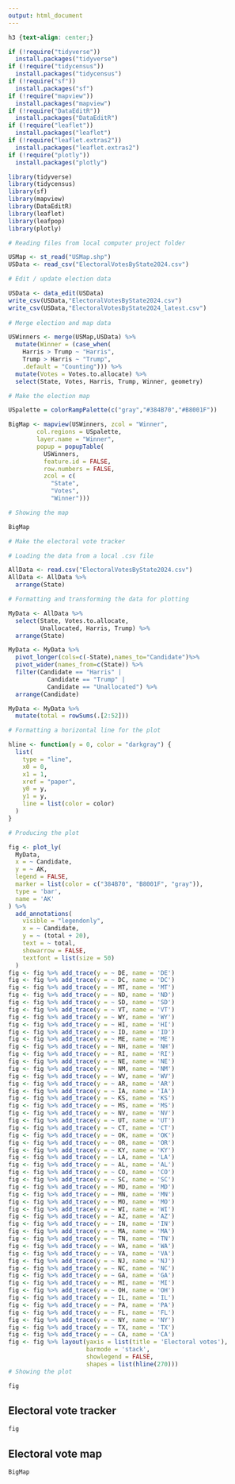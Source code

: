 ---
output: html_document
---

```{css, echo=FALSE}
h3 {text-align: center;}
```

```{r, include=FALSE, message=FALSE, warning=FALSE}
if (!require("tidyverse"))
  install.packages("tidyverse")
if (!require("tidycensus"))
  install.packages("tidycensus")
if (!require("sf"))
  install.packages("sf")
if (!require("mapview"))
  install.packages("mapview")
if (!require("DataEditR"))
  install.packages("DataEditR")
if (!require("leaflet"))
  install.packages("leaflet")
if (!require("leaflet.extras2"))
  install.packages("leaflet.extras2")
if (!require("plotly"))
  install.packages("plotly")

library(tidyverse)
library(tidycensus)
library(sf)
library(mapview)
library(DataEditR)
library(leaflet)
library(leafpop)
library(plotly)

# Reading files from local computer project folder

USMap <- st_read("USMap.shp")
USData <- read_csv("ElectoralVotesByState2024.csv")

# Edit / update election data

USData <- data_edit(USData)
write_csv(USData,"ElectoralVotesByState2024.csv")
write_csv(USData,"ElectoralVotesByState2024_latest.csv")
          
# Merge election and map data

USWinners <- merge(USMap,USData) %>% 
  mutate(Winner = (case_when(
    Harris > Trump ~ "Harris",
    Trump > Harris ~ "Trump",
    .default = "Counting"))) %>%
  mutate(Votes = Votes.to.allocate) %>% 
  select(State, Votes, Harris, Trump, Winner, geometry)

# Make the election map

USpalette = colorRampPalette(c("gray","#384B70","#B8001F"))

BigMap <- mapview(USWinners, zcol = "Winner",
        col.regions = USpalette,
        layer.name = "Winner",
        popup = popupTable(
          USWinners,
          feature.id = FALSE,
          row.numbers = FALSE,
          zcol = c(
            "State",
            "Votes",
            "Winner")))

# Showing the map

BigMap

# Make the electoral vote tracker

# Loading the data from a local .csv file

AllData <- read.csv("ElectoralVotesByState2024.csv")
AllData <- AllData %>%
  arrange(State)

# Formatting and transforming the data for plotting

MyData <- AllData %>%
  select(State, Votes.to.allocate,
         Unallocated, Harris, Trump) %>% 
  arrange(State)

MyData <- MyData %>%
  pivot_longer(cols=c(-State),names_to="Candidate")%>%
  pivot_wider(names_from=c(State)) %>%
  filter(Candidate == "Harris" |
           Candidate == "Trump" |
           Candidate == "Unallocated") %>%
  arrange(Candidate)

MyData <- MyData %>% 
  mutate(total = rowSums(.[2:52]))

# Formatting a horizontal line for the plot

hline <- function(y = 0, color = "darkgray") {
  list(
    type = "line",
    x0 = 0,
    x1 = 1,
    xref = "paper",
    y0 = y,
    y1 = y,
    line = list(color = color)
  )
}

# Producing the plot

fig <- plot_ly(
  MyData,
  x = ~ Candidate,
  y = ~ AK,
  legend = FALSE,
  marker = list(color = c("384B70", "B8001F", "gray")),
  type = 'bar',
  name = 'AK'
) %>% 
  add_annotations(
    visible = "legendonly",
    x = ~ Candidate,
    y = ~ (total + 20),
    text = ~ total,
    showarrow = FALSE,
    textfont = list(size = 50)
  ) 
fig <- fig %>% add_trace(y = ~ DE, name = 'DE')
fig <- fig %>% add_trace(y = ~ DC, name = 'DC')
fig <- fig %>% add_trace(y = ~ MT, name = 'MT')
fig <- fig %>% add_trace(y = ~ ND, name = 'ND')
fig <- fig %>% add_trace(y = ~ SD, name = 'SD')
fig <- fig %>% add_trace(y = ~ VT, name = 'VT')
fig <- fig %>% add_trace(y = ~ WY, name = 'WY')
fig <- fig %>% add_trace(y = ~ HI, name = 'HI')
fig <- fig %>% add_trace(y = ~ ID, name = 'ID')
fig <- fig %>% add_trace(y = ~ ME, name = 'ME')
fig <- fig %>% add_trace(y = ~ NH, name = 'NH')
fig <- fig %>% add_trace(y = ~ RI, name = 'RI')
fig <- fig %>% add_trace(y = ~ NE, name = 'NE')
fig <- fig %>% add_trace(y = ~ NM, name = 'NM')
fig <- fig %>% add_trace(y = ~ WV, name = 'WV')
fig <- fig %>% add_trace(y = ~ AR, name = 'AR')
fig <- fig %>% add_trace(y = ~ IA, name = 'IA')
fig <- fig %>% add_trace(y = ~ KS, name = 'KS')
fig <- fig %>% add_trace(y = ~ MS, name = 'MS')
fig <- fig %>% add_trace(y = ~ NV, name = 'NV')
fig <- fig %>% add_trace(y = ~ UT, name = 'UT')
fig <- fig %>% add_trace(y = ~ CT, name = 'CT')
fig <- fig %>% add_trace(y = ~ OK, name = 'OK')
fig <- fig %>% add_trace(y = ~ OR, name = 'OR')
fig <- fig %>% add_trace(y = ~ KY, name = 'KY')
fig <- fig %>% add_trace(y = ~ LA, name = 'LA')
fig <- fig %>% add_trace(y = ~ AL, name = 'AL')
fig <- fig %>% add_trace(y = ~ CO, name = 'CO')
fig <- fig %>% add_trace(y = ~ SC, name = 'SC')
fig <- fig %>% add_trace(y = ~ MD, name = 'MD')
fig <- fig %>% add_trace(y = ~ MN, name = 'MN')
fig <- fig %>% add_trace(y = ~ MO, name = 'MO')
fig <- fig %>% add_trace(y = ~ WI, name = 'WI')
fig <- fig %>% add_trace(y = ~ AZ, name = 'AZ')
fig <- fig %>% add_trace(y = ~ IN, name = 'IN')
fig <- fig %>% add_trace(y = ~ MA, name = 'MA')
fig <- fig %>% add_trace(y = ~ TN, name = 'TN')
fig <- fig %>% add_trace(y = ~ WA, name = 'WA')
fig <- fig %>% add_trace(y = ~ VA, name = 'VA')
fig <- fig %>% add_trace(y = ~ NJ, name = 'NJ')
fig <- fig %>% add_trace(y = ~ NC, name = 'NC')
fig <- fig %>% add_trace(y = ~ GA, name = 'GA')
fig <- fig %>% add_trace(y = ~ MI, name = 'MI')
fig <- fig %>% add_trace(y = ~ OH, name = 'OH')
fig <- fig %>% add_trace(y = ~ IL, name = 'IL')
fig <- fig %>% add_trace(y = ~ PA, name = 'PA')
fig <- fig %>% add_trace(y = ~ FL, name = 'FL')
fig <- fig %>% add_trace(y = ~ NY, name = 'NY')
fig <- fig %>% add_trace(y = ~ TX, name = 'TX')
fig <- fig %>% add_trace(y = ~ CA, name = 'CA')
fig <- fig %>% layout(yaxis = list(title = 'Electoral votes'),
                      barmode = 'stack',
                      showlegend = FALSE,
                      shapes = list(hline(270)))
# Showing the plot

fig

```

## **Electoral vote tracker**

```{r, echo=FALSE, warning=FALSE, message=FALSE}
fig
```

## **Electoral vote map**

```{r, echo=FALSE, warning=FALSE, message=FALSE}
BigMap

```

